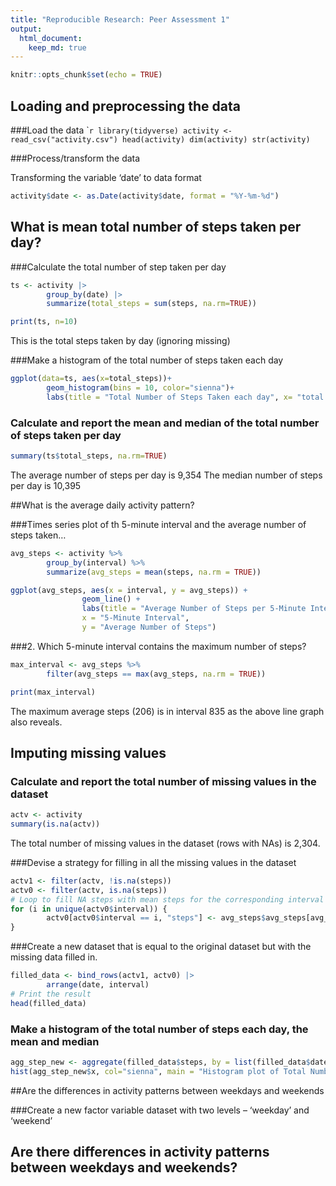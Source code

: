 ```yaml
---
title: "Reproducible Research: Peer Assessment 1"
output: 
  html_document:
    keep_md: true
---
```

```r
knitr::opts_chunk$set(echo = TRUE)
```


## Loading and preprocessing the data

###Load the data 
````r
library(tidyverse)
activity <- read_csv("activity.csv")
head(activity)
dim(activity)
str(activity)
```

###Process/transform the data

Transforming the variable 'date' to data format
```r
activity$date <- as.Date(activity$date, format = "%Y-%m-%d")
```

## What is mean total number of steps taken per day?

###Calculate the total number of step taken per day
```r
ts <- activity |> 
        group_by(date) |> 
        summarize(total_steps = sum(steps, na.rm=TRUE))

print(ts, n=10)
```
This is the total steps taken by day (ignoring missing)

###Make a histogram of the total number of steps taken each day
```r
ggplot(data=ts, aes(x=total_steps))+
        geom_histogram(bins = 10, color="sienna")+
        labs(title = "Total Number of Steps Taken each day", x= "total steps", y="frequency")
```


### Calculate and report the mean and median of the total number of steps taken per day
```r
summary(ts$total_steps, na.rm=TRUE)
```
The average number of steps per day is 9,354
The median number of steps per day is 10,395

##What is the average daily activity pattern?

###Times series plot of th 5-minute interval and the average number of steps taken...
```r
avg_steps <- activity %>%
        group_by(interval) %>%
        summarize(avg_steps = mean(steps, na.rm = TRUE))

ggplot(avg_steps, aes(x = interval, y = avg_steps)) +
                geom_line() +
                labs(title = "Average Number of Steps per 5-Minute Interval",
                x = "5-Minute Interval",
                y = "Average Number of Steps")

```


###2. Which 5-minute interval contains the maximum number of steps?
```r
max_interval <- avg_steps %>%
        filter(avg_steps == max(avg_steps, na.rm = TRUE))

print(max_interval)
```

The maximum average steps (206) is in interval 835 as the above line graph also reveals.


## Imputing missing values

### Calculate and report the total number of missing values in the dataset
```r
actv <- activity
summary(is.na(actv))
```
The total number of missing values in the dataset (rows with NAs) is 2,304.


###Devise a strategy for filling in all the missing values in the dataset

```r
actv1 <- filter(actv, !is.na(steps))
actv0 <- filter(actv, is.na(steps))
# Loop to fill NA steps with mean steps for the corresponding interval
for (i in unique(actv0$interval)) {
        actv0[actv0$interval == i, "steps"] <- avg_steps$avg_steps[avg_steps$interval == i]
}
```

###Create a new dataset that is equal to the original dataset but with the missing data filled in.
```r
filled_data <- bind_rows(actv1, actv0) |> 
        arrange(date, interval)
# Print the result
head(filled_data)
```


### Make a histogram of the total number of steps each day, the mean and median 

```r
agg_step_new <- aggregate(filled_data$steps, by = list(filled_data$date), FUN = "sum")
hist(agg_step_new$x, col="sienna", main = "Histogram plot of Total Number Steps", xlab = "Total Steps")
```

##Are the differences in activity patterns between weekdays and weekends


###Create a new factor variable dataset with two levels -- 'weekday' and 'weekend'


## Are there differences in activity patterns between weekdays and weekends?
